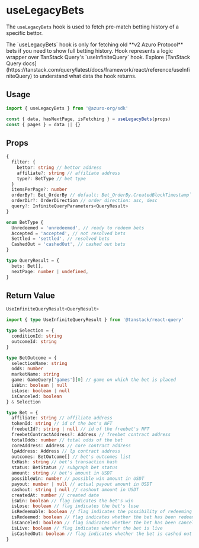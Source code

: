 
# useLegacyBets

The `useLegacyBets` hook is used to fetch pre-match betting history of a specific bettor.

<Callout type="warning">
  The `useLegacyBets` hook is only for fetching old **v2 Azuro Protocol** bets if you need to show full betting history.
</Callout>

<Callout type="info">
Hook represents a logic wrapper over TanStack Query's `useInfiniteQuery` hook. Explore [TanStack Query docs](https://tanstack.com/query/latest/docs/framework/react/reference/useInfiniteQuery) to understand what data the hook returns.
</Callout>

## Usage

```ts
import { useLegacyBets } from '@azuro-org/sdk'

const { data, hasNextPage, isFetching } = useLegacyBets(props)
const { pages } = data || {}
```

## Props

```ts
{
  filter: {
    bettor: string // bettor address
    affiliate?: string // affiliate address
    type?: BetType // bet type
  }
  itemsPerPage?: number
  orderBy?: Bet_OrderBy // default: Bet_OrderBy.CreatedBlockTimestamp` - orders rows by passed rule
  orderDir?: OrderDirection // order direction: asc, desc
  query?: InfiniteQueryParameters<QueryResult>
}
```

```ts
enum BetType {
  Unredeemed = 'unredeemed', // ready to redeem bets
  Accepted = 'accepted', // not resolved bets
  Settled = 'settled', // resolved bets
  CashedOut = 'cashedOut', // cashed out bets
}

type QueryResult = {
  bets: Bet[],
  nextPage: number | undefined,
}
```

## Return Value

```ts
UseInfiniteQueryResult<QueryResult>
```

```ts
import { type UseInfiniteQueryResult } from '@tanstack/react-query'

type Selection = {
  conditionId: string
  outcomeId: string
}

type BetOutcome = {
  selectionName: string
  odds: number
  marketName: string
  game: GameQuery['games'][0] // game on which the bet is placed
  isWin: boolean | null
  isLose: boolean | null
  isCanceled: boolean
} & Selection

type Bet = {
  affiliate: string // affiliate address
  tokenId: string // id of the bet's NFT
  freebetId?: string | null // id of the freebet's NFT
  freebetContractAddress?: Address // freebet contract address
  totalOdds: number // total odds of the bet
  coreAddress: Address // core contract address
  lpAddress: Address // lp contract address
  outcomes: BetOutcome[] // bet's outcomes list
  txHash: string // bet's transaction hash
  status: BetStatus // subgraph bet status
  amount: string // bet's amount in USDT
  possibleWin: number // possible win amount in USDT
  payout: number | null // actual payout amount in USDT
  cashout: string | null // cashout amount in USDT
  createdAt: number // created date
  isWin: boolean // flag indicates the bet's win
  isLose: boolean // flag indicates the bet's lose
  isRedeemable: boolean // flag indicates the possibility of redeeming the bet
  isRedeemed: boolean // flag indicates whether the bet has been redeemed
  isCanceled: boolean // flag indicates whether the bet has been canceled
  isLive: boolean // flag indicates whether the bet is live
  isCashedOut: boolean // flag indicates whether the bet is cashed out
}
```
